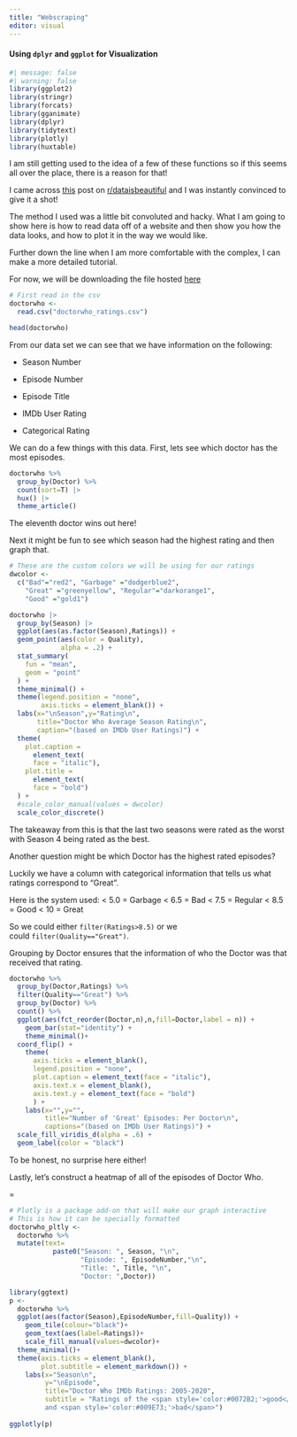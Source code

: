 ```yaml
---
title: "Webscraping"
editor: visual
---
```


#### Using `dplyr` and `ggplot` for Visualization

```r
#| message: false
#| warning: false
library(ggplot2)
library(stringr)
library(forcats)
library(gganimate)
library(dplyr)
library(tidytext)
library(plotly)
library(huxtable)
```

I am still getting used to the idea of a few of these functions so if this seems all over the place, there is a reason for that!

I came across [this](https://www.reddit.com/r/dataisbeautiful/comments/fw4iv0/oc_rating_of_simpsons_episodes_according_to_imdb/) post on [r/dataisbeautiful](http://davidabrocker.com/reddit.com/r/dataisbeautiful) and I was instantly convinced to give it a shot!

The method I used was a little bit convoluted and hacky. What I am going to show here is how to read data off of a website and then show you how the data looks, and how to plot it in the way we would like.

Further down the line when I am more comfortable with the complex, I can make a more detailed tutorial.

For now, we will be downloading the file hosted [here](https://raw.githubusercontent.com/DavidBrocker/personal/master/files/DoctorWho_Ratings.csv)

```r
# First read in the csv 
doctorwho <- 
  read.csv("doctorwho_ratings.csv")
```

```r
head(doctorwho)
```

From our data set we can see that we have information on the following:

-   Season Number

-   Episode Number

-   Episode Title

-   IMDb User Rating

-   Categorical Rating

We can do a few things with this data. First, lets see which doctor has the most episodes.

```r
doctorwho %>% 
  group_by(Doctor) %>% 
  count(sort=T) |> 
  hux() |> 
  theme_article()
```

The eleventh doctor wins out here!

Next it might be fun to see which season had the highest rating and then graph that.

```r
# These are the custom colors we will be using for our ratings
dwcolor <- 
  c("Bad"="red2", "Garbage" ="dodgerblue2", 
    "Great" ="greenyellow", "Regular"="darkorange1", 
    "Good" ="gold1")

doctorwho |> 
  group_by(Season) |> 
  ggplot(aes(as.factor(Season),Ratings)) + 
  geom_point(aes(color = Quality),
             alpha = .2) +
  stat_summary(
    fun = "mean",
    geom = "point"
  ) + 
  theme_minimal() +
  theme(legend.position = "none",
        axis.ticks = element_blank()) +
  labs(x="\nSeason",y="Rating\n",
       title="Doctor Who Average Season Rating\n",
       caption="(based on IMDb User Ratings)") +
  theme(
    plot.caption = 
      element_text(
      face = "italic"),
    plot.title = 
      element_text(
      face = "bold")
  ) +
  #scale_color_manual(values = dwcolor)
  scale_color_discrete()

```

The takeaway from this is that the last two seasons were rated as the worst with Season 4 being rated as the best.

Another question might be which Doctor has the highest rated episodes?

Luckily we have a column with categorical information that tells us what ratings correspond to "Great".

Here is the system used: \< 5.0 = Garbage \< 6.5 = Bad \< 7.5 = Regular \< 8.5 = Good \< 10 = Great

So we could either `filter(Ratings>8.5)` or we could `filter(Quality=="Great")`.

Grouping by Doctor ensures that the information of who the Doctor was that received that rating.

```r
doctorwho %>% 
  group_by(Doctor,Ratings) %>% 
  filter(Quality=="Great") %>% 
  group_by(Doctor) %>% 
  count() %>% 
  ggplot(aes(fct_reorder(Doctor,n),n,fill=Doctor,label = n)) +
    geom_bar(stat="identity") +
    theme_minimal()+
  coord_flip() +
    theme(
      axis.ticks = element_blank(),
      legend.position = "none",
      plot.caption = element_text(face = "italic"),
      axis.text.x = element_blank(),
      axis.text.y = element_text(face = "bold")
      ) +
    labs(x="",y="",
         title="Number of 'Great' Episodes: Per Doctor\n",
         captions="(based on IMDb User Ratings)") +
  scale_fill_viridis_d(alpha = .6) +
  geom_label(color = "black") 
```

To be honest, no surprise here either!

Lastly, let's construct a heatmap of all of the episodes of Doctor Who.

=

```r
# Plotly is a package add-on that will make our graph interactive
# This is how it can be specially formatted
doctorwho_pltly <- 
  doctorwho %>% 
  mutate(text=
           paste0("Season: ", Season, "\n",
                  "Episode: ", EpisodeNumber,"\n",
                  "Title: ", Title, "\n",
                  "Doctor: ",Doctor))

library(ggtext)
p <- 
  doctorwho %>% 
  ggplot(aes(factor(Season),EpisodeNumber,fill=Quality)) +
    geom_tile(colour="black")+
    geom_text(aes(label=Ratings))+
    scale_fill_manual(values=dwcolor)+
  theme_minimal()+
  theme(axis.ticks = element_blank(),
        plot.subtitle = element_markdown()) +
    labs(x="Season\n",
         y="\nEpisode",
         title="Doctor Who IMDb Ratings: 2005-2020",
         subtitle = "Ratings of the <span style='color:#0072B2;'>good</span>
         and <span style='color:#009E73;'>bad</span>")
  
ggplotly(p)
```
